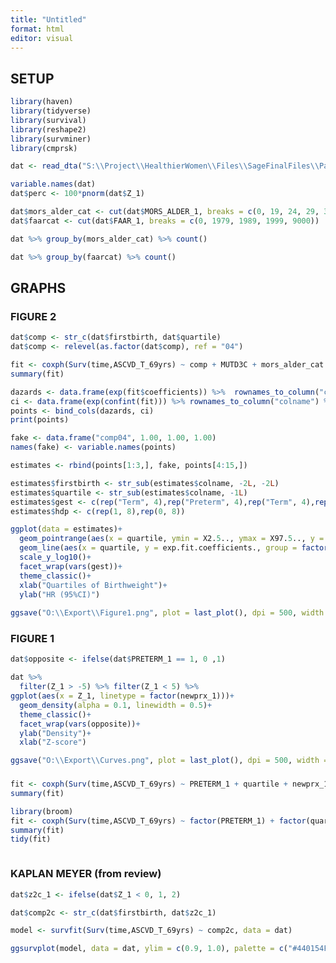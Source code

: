 ---
title: "Untitled"
format: html
editor: visual
---

## SETUP

```{r}
library(haven)
library(tidyverse)
library(survival)
library(reshape2)
library(survminer)
library(cmprsk)
```

```{r}
dat <- read_dta("S:\\Project\\HealthierWomen\\Files\\SageFinalFiles\\Paper2CleanFile.dta")

variable.names(dat)
dat$perc <- 100*pnorm(dat$Z_1)

dat$mors_alder_cat <- cut(dat$MORS_ALDER_1, breaks = c(0, 19, 24, 29, 34, 9000))
dat$faarcat <- cut(dat$FAAR_1, breaks = c(0, 1979, 1989, 1999, 9000))

dat %>% group_by(mors_alder_cat) %>% count()

dat %>% group_by(faarcat) %>% count()


```



## GRAPHS

### FIGURE 2

```{r}

dat$comp <- str_c(dat$firstbirth, dat$quartile)
dat$comp <- relevel(as.factor(dat$comp), ref = "04")

fit <- coxph(Surv(time,ASCVD_T_69yrs) ~ comp + MUTD3C + mors_alder_cat + faarcat, data = dat)
summary(fit)

dazards <- data.frame(exp(fit$coefficients)) %>%  rownames_to_column("colname")
ci <- data.frame(exp(confint(fit))) %>% rownames_to_column("colname") %>% dplyr::select(-colname)
points <- bind_cols(dazards, ci)
print(points)

fake <- data.frame("comp04", 1.00, 1.00, 1.00)
names(fake) <- variable.names(points)

estimates <- rbind(points[1:3,], fake, points[4:15,])

estimates$firstbirth <- str_sub(estimates$colname, -2L, -2L)
estimates$quartile <- str_sub(estimates$colname, -1L)
estimates$gest <- c(rep("Term", 4),rep("Preterm", 4),rep("Term", 4),rep("Preterm", 4))
estimates$hdp <- c(rep(1, 8),rep(0, 8))


```


```{r}

ggplot(data = estimates)+
  geom_pointrange(aes(x = quartile, ymin = X2.5.., ymax = X97.5.., y = exp.fit.coefficients., shape = factor(hdp)), position = position_dodge(width = 0.2))+
  geom_line(aes(x = quartile, y = exp.fit.coefficients., group = factor(hdp)))+
  scale_y_log10()+
  facet_wrap(vars(gest))+
  theme_classic()+
  xlab("Quartiles of Birthweight")+
  ylab("HR (95%CI)")
  
ggsave("O:\\Export\\Figure1.png", plot = last_plot(), dpi = 500, width = 6, height = 3)
```

### FIGURE 1

```{r}
dat$opposite <- ifelse(dat$PRETERM_1 == 1, 0 ,1)

dat %>% 
  filter(Z_1 > -5) %>% filter(Z_1 < 5) %>% 
ggplot(aes(x = Z_1, linetype = factor(newprx_1)))+
  geom_density(alpha = 0.1, linewidth = 0.5)+
  theme_classic()+
  facet_wrap(vars(opposite))+
  ylab("Density")+
  xlab("Z-score")

ggsave("O:\\Export\\Curves.png", plot = last_plot(), dpi = 500, width = 6, height = 3)

```

### 

```{r}

fit <- coxph(Surv(time,ASCVD_T_69yrs) ~ PRETERM_1 + quartile + newprx_1 + PRETERM_1*quartile*newprx_1, data = dat)
summary(fit)

```

```{r}
library(broom)
fit <- coxph(Surv(time,ASCVD_T_69yrs) ~ factor(PRETERM_1) + factor(quartile) + factor(newprx_1) + factor(PRETERM_1)*factor(quartile)*factor(newprx_1), data = dat)
summary(fit)
tidy(fit)



```

### KAPLAN MEYER (from review)

```{r}

dat$z2c_1 <- ifelse(dat$Z_1 < 0, 1, 2)

dat$comp2c <- str_c(dat$firstbirth, dat$z2c_1)

model <- survfit(Surv(time,ASCVD_T_69yrs) ~ comp2c, data = dat)

ggsurvplot(model, data = dat, ylim = c(0.9, 1.0), palette = c("#440154FF", "#eeabfe", "#39568CFF", "#a6b8db", "#1F968BFF", "#cbf4ef", "#73D055FF", "#d6f1ce"), legend.labs = c("Term, Z < 0", "Term, Z >= 0", "Preterm, Z < 0", "Preterm, Z >= 0", "Term HDP, Z < 0", "Term HDP, Z >= 0", "Preterm HDP, Z < 0", "Preterm HDP, Z >= 0"))

```
